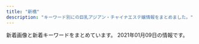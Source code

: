 ```yaml
---
title: "新橋"
description: "キーワード別にの巨乳アジアン・チャイナエステ嬢情報をまとめました。"
---
```


新着画像と新着キーワードをまとめています。
2021年01月09日の情報です。

<DmmAffiliateIns />
<KeywordTable
  shops={
    [
    {
        "station": "JR\u6d5c\u677e\u753a\u99c5\u5357\u53e3",
        "img_links": [],
        "url": "https://fancy-tokyo.com/",
        "name": "fancy",
        "keywords": {}
    },
    {
        "keywords": {
            "E": 10,
            "D": 26,
            "C": 10
        },
        "name": "SERA",
        "url": "https://hamamatsucho-mensesthe.net/",
        "img_links": [
            "https://hamamatsucho-mensesthe.net/room/room-l5.jpg",
            "https://hamamatsucho-mensesthe.net/wp/wp-content/uploads/2020/01/mitsuki.jpg",
            "https://hamamatsucho-mensesthe.net/wp/wp-content/uploads/2020/01/nao.jpg",
            "https://hamamatsucho-mensesthe.net/wp/wp-content/uploads/2019/07/0677E994-1DBF-4E0E-AB70-7CA5C034B140-150x150.jpeg",
            "https://hamamatsucho-mensesthe.net/wp/wp-content/uploads/2020/01/emi-l1.jpg",
            "https://hamamatsucho-mensesthe.net/staff/top/aki-s1.jpg",
            "https://hamamatsucho-mensesthe.net/wp/icon/google_plus.png",
            "https://hamamatsucho-mensesthe.net/wp/wp-content/uploads/2020/01/misaki-l2.jpg",
            "https://hamamatsucho-mensesthe.net/images/clear.png",
            "https://hamamatsucho-mensesthe.net/wp/images/top3.jpg",
            "https://hamamatsucho-mensesthe.net/wp/wp-content/uploads/2019/07/587590BB-96D0-4887-BE26-3B1413FF7283-150x150.jpeg",
            "https://hamamatsucho-mensesthe.net/wp/wp-content/uploads/2019/10/eri-150x150.jpg",
            "https://hamamatsucho-mensesthe.net/wp/wp-content/uploads/2019/05/rin-150x150.jpg",
            "https://hamamatsucho-mensesthe.net/room/room-l6.jpg",
            "https://hamamatsucho-mensesthe.net/wp/icon/twitter.png",
            "https://hamamatsucho-mensesthe.net/room/room-l4.jpg",
            "https://hamamatsucho-mensesthe.net/icon/facebook.png",
            "https://hamamatsucho-mensesthe.net/icon/twitter.png",
            "https://hamamatsucho-mensesthe.net/images/flower.png",
            "https://hamamatsucho-mensesthe.net/staff/top/ayaka-s1.jpg",
            "https://hamamatsucho-mensesthe.net/images/footer-l.png",
            "https://hamamatsucho-mensesthe.net/wp/wp-content/uploads/2019/02/paypay2.jpg",
            "https://hamamatsucho-mensesthe.net/wp/images/top1.jpg",
            "https://hamamatsucho-mensesthe.net/wp/images/clear.png",
            "https://hamamatsucho-mensesthe.net/wp/wp-content/uploads/2020/10/aki-150x150.jpg",
            "https://hamamatsucho-mensesthe.net/room/room-l3.jpg",
            "https://hamamatsucho-mensesthe.net/images/footer-r.png",
            "https://hamamatsucho-mensesthe.net/wp/wp-content/uploads/2020/08/ayaka.jpg",
            "https://hamamatsucho-mensesthe.net/icon/line.png",
            "https://hamamatsucho-mensesthe.net/room/room-l2.jpg",
            "https://hamamatsucho-mensesthe.net/staff/top/miyu-s1.jpg",
            "https://hamamatsucho-mensesthe.net/staff/top/emi-s1.jpg",
            "https://hamamatsucho-mensesthe.net/wp/wp-content/uploads/2020/02/stand-by.jpg",
            "https://hamamatsucho-mensesthe.net/wp/wp-content/uploads/2020/11/urara.jpg",
            "https://hamamatsucho-mensesthe.net/wp/icon/facebook.png",
            "https://hamamatsucho-mensesthe.net/wp/icon/line.png",
            "https://hamamatsucho-mensesthe.net/wp/wp-content/uploads/2020/09/rin.jpg",
            "https://hamamatsucho-mensesthe.net/wp/wp-content/uploads/2020/02/1714CAA8-3D57-4009-AB72-F5A8E6B60310.jpeg",
            "https://hamamatsucho-mensesthe.net/icon/google_plus.png",
            "https://hamamatsucho-mensesthe.net/room/room-l1.jpg",
            "https://hamamatsucho-mensesthe.net/wp/images/top2.jpg",
            "https://hamamatsucho-mensesthe.net/wp/images/mensesthe.jpg",
            "https://hamamatsucho-mensesthe.net/staff/top/mitsuki-s1.jpg",
            "https://hamamatsucho-mensesthe.net/link/mens-esthe.png",
            "https://hamamatsucho-mensesthe.net/staff/top/rin-s1.jpg",
            "https://hamamatsucho-mensesthe.net/staff/top/nao-s1.jpg"
        ],
        "station": "JR\u6d5c\u677e\u753a\u99c5\u5317\u53e3"
    },
    {
        "station": "JR\u7530\u753a\u99c5\u6771\u53e3",
        "name": "\u6625\u306e\u5bb6",
        "keywords": {},
        "img_links": [
            "http://www.k-harunoie.info/imge/p-5.jpg",
            "http://www.k-harunoie.info/imge/botton.jpg",
            "http://www.k-harunoie.info/imge/p-2.jpg",
            "http://www.k-harunoie.info/imge/int2.png",
            "http://www.k-harunoie.info/imge/s1.png",
            "http://www.k-harunoie.info/imge/service3.jpg",
            "http://www.k-harunoie.info/imge/p-1.jpg",
            "http://www.k-harunoie.info/imge/ta.png",
            "http://www.k-harunoie.info/imge/tel.png",
            "http://www.k-harunoie.info/imge/p-4.jpg",
            "http://www.k-harunoie.info/imge/sys.png",
            "http://www.k-harunoie.info/imge/service2.jpg",
            "http://www.k-harunoie.info/imge/service1.jpg",
            "http://www.k-harunoie.info/imge/s0.png",
            "http://www.k-harunoie.info/imge/staff_t.jpg",
            "http://www.k-harunoie.info/imge/interior_t.jpg"
        ],
        "url": "http://www.k-harunoie.info/"
    },
    {
        "name": "\u30d9\u30b9\u30c8",
        "url": "http://es-best.info/",
        "keywords": {
            "85": 4,
            "C": 4,
            "D": 4,
            "86": 6
        },
        "station": "JR\u6d5c\u677e\u753a\u99c5\u5317\u53e3",
        "img_links": [
            "http://es-best.info/staffPhoto/s20190304234059.jpg",
            "http://es-best.info/images/access/02.jpg",
            "http://es-best.info/images/access/01.jpg",
            "http://es-best.info/staffPhoto/b20190413161507.jpg",
            "http://es-best.info/images/store/052.jpg",
            "http://es-best.info/staffPhoto/b20191003002337.jpg",
            "http://es-best.info/staffPhoto/s20190304234528.jpg",
            "http://es-best.info/images/slider1/02.jpg",
            "http://es-best.info/images/access/04.jpg",
            "http://es-best.info/staffPhoto/b20190304234528.jpg",
            "http://es-best.info/images/access/05.jpg",
            "http://es-best.info/staffPhoto/b20190304234324.jpg",
            "http://es-best.info/staffPhoto/s20190413161507.jpg",
            "http://es-best.info/images/returnBtn.png",
            "http://es-best.info/staffPhoto/b20190220185555.jpg",
            "http://es-best.info/images/access/03.jpg",
            "http://es-best.info/staffPhoto/s20190220185555.jpg",
            "http://es-best.info/uploadfiles/images/campaignEsBestInfo.jpg",
            "http://es-best.info/images/slider1/01.jpg",
            "http://es-best.info/images/slider1/04.jpg",
            "http://es-best.info/staffPhoto/s20191003002337.jpg",
            "http://es-best.info/images/access/06.jpg",
            "http://es-best.info/staffPhoto/b20190304234059.jpg",
            "http://es-best.info/js/sliderLine/slide_next.png",
            "http://es-best.info/staffPhoto/s20190304234324.jpg",
            "http://es-best.info/js/sliderLine/slide_prev.png"
        ]
    },
    {
        "img_links": [
            "http://shiawase.mssg.jp/images/staff_one/staff_one_01.jpg",
            "http://shiawase.mssg.jp/images/staff/sta_021.jpg",
            "http://shiawase.mssg.jp/images/home/index_page_top.jpg",
            "http://shiawase.mssg.jp/images/staff_one/staff_one_07.png",
            "http://shiawase.mssg.jp/images/home/index_tel.jpg",
            "http://shiawase.mssg.jp/images/top/top_03.jpg",
            "http://shiawase.mssg.jp/images/staff_one/staff_one_05.jpg",
            "http://shiawase.mssg.jp/images/gallery/gallery_402.jpg",
            "http://shiawase.mssg.jp/images/staff/sta_023.jpg",
            "http://shiawase.mssg.jp/images/staff_image/staff_d01a.jpg",
            "http://shiawase.mssg.jp/images/gallery/gallery_401.jpg",
            "http://shiawase.mssg.jp/images/top/top_01.jpg",
            "http://shiawase.mssg.jp/images/staff/sta_010.jpg",
            "http://shiawase.mssg.jp/images/staff_one/staff_one_04.jpg",
            "http://shiawase.mssg.jp/images/top/top_06.jpg",
            "http://shiawase.mssg.jp/images/home/top_qp.jpg",
            "http://shiawase.mssg.jp/images/gallery/gallery_101.jpg",
            "http://shiawase.mssg.jp/images/staff_image/staff_d03.jpg",
            "http://shiawase.mssg.jp/images/staff/sta_0z12.jpg",
            "http://shiawase.mssg.jp/images/gallery/gallery_01.jpg",
            "http://shiawase.mssg.jp/images/staff_one/staff_one_02.jpg",
            "http://shiawase.mssg.jp/images/staff/sta_0z8.jpg",
            "http://shiawase.mssg.jp/images/staff/sta_0z9.jpg",
            "http://shiawase.mssg.jp/images/staff/sta_0z10.jpg",
            "http://shiawase.mssg.jp/images/staff/sta_03.jpg",
            "http://shiawase.mssg.jp/images/staff_image/staff_d04.jpg",
            "http://shiawase.mssg.jp/images/gallery/gallery_102.jpg",
            "http://shiawase.mssg.jp/images/system/syatem_301.jpg",
            "http://shiawase.mssg.jp/images/home/index_04.jpg",
            "http://shiawase.mssg.jp/images/top/top_08.png",
            "http://shiawase.mssg.jp/images/top/top_04.jpg",
            "http://shiawase.mssg.jp/images/staff_image/staff_d01b.jpg",
            "http://shiawase.mssg.jp/images/staff/sta_08.jpg",
            "http://shiawase.mssg.jp/images/gallery/gallery_404.jpg",
            "http://shiawase.mssg.jp/images/gallery/gallery_403.jpg",
            "http://shiawase.mssg.jp/images/gallery/gallery_top.jpg",
            "http://shiawase.mssg.jp/images/top/top_02.jpg",
            "http://shiawase.mssg.jp/images/system/syatem_303.jpg",
            "http://shiawase.mssg.jp/images/staff_one/staff_one_03.jpg",
            "http://shiawase.mssg.jp/images/staff/staff_top.jpg",
            "http://shiawase.mssg.jp/images/staff_one/staff_one_top.jpg",
            "http://shiawase.mssg.jp/images/staff/sta_0z2.jpg",
            "http://shiawase.mssg.jp/images/system/syatem_302.jpg",
            "http://shiawase.mssg.jp/images/gallery/gallery_104.jpg",
            "http://shiawase.mssg.jp/images/gallery/gallery_103.jpg",
            "http://shiawase.mssg.jp/images/staff_image/staff_d02.jpg",
            "http://shiawase.mssg.jp/images/top/top_05.jpg",
            "http://shiawase.mssg.jp/images/home/QR.png",
            "http://shiawase.mssg.jp/images/staff_image/staff_d02b.jpg",
            "http://shiawase.mssg.jp/images/staff_one/staff_one_08.png",
            "http://shiawase.mssg.jp/images/staff/sta_01.jpg",
            "http://shiawase.mssg.jp/images/home/index_qup.jpg",
            "http://shiawase.mssg.jp/images/home/index_03.jpg",
            "http://shiawase.mssg.jp/images/staff/sta_04.jpg"
        ],
        "url": "http://shiawase.mssg.jp/",
        "station": "JR\u7530\u753a\u99c5\u897f\u53e3",
        "keywords": {},
        "name": "\u3057\u3042\u308f\u305b\uff5eSHIAWASE\uff5e"
    },
    {
        "img_links": [
            "https://static.wixstatic.com/media/ff29a7_d9f852b350a141b1ae8d7d80ce91ecfa~mv2.jpg",
            "https://static.wixstatic.com/media/ff29a7_47d81575374144dda595a587847070b9~mv2.jpg",
            "https://static.wixstatic.com/media/ff29a7_5a71cab9e560455a86a69dee65e387e6~mv2.jpg",
            "https://static.wixstatic.com/media/ff29a7_d6b424065e3946fc8a31bd093d286366~mv2.jpg",
            "https://static.wixstatic.com/media/096f64_9dd53b8d3bbc46b7a5d8f8f9f83f67c0~mv2.jpg",
            "https://static.wixstatic.com/media/ff29a7_996c77cb89cc4012a35bb0813c645fdf~mv2.jpg"
        ],
        "station": "JR\u65b0\u6a4b\u99c5\u65e5\u6bd4\u8c37\u53e3",
        "url": "https://www.meedeemassage.com/",
        "name": "\u30df\u30fc\u30c7\u30a3\u30fc",
        "keywords": {}
    },
    {
        "img_links": [],
        "keywords": {},
        "station": "JR\u7530\u753a\u99c5\u897f\u53e3",
        "url": "https://www.morinokaori-massage.com/",
        "name": "\u68ee\u306e\u9999"
    },
    {
        "name": "Oriental Spa",
        "url": "https://hamamatsucho-mensesthe.com/",
        "station": "JR\u6d5c\u677e\u753a\u99c5\u5317\u53e3",
        "keywords": {
            "E": 1,
            "F": 4,
            "C": 1,
            "D": 5
        },
        "img_links": [
            "https://hamamatsucho-mensesthe.com/room/3.jpg",
            "https://hamamatsucho-mensesthe.com/images/flower.png",
            "https://hamamatsucho-mensesthe.com/staff2/wp-content/uploads/2020/11/siruet.png",
            "https://hamamatsucho-mensesthe.com/room/4.jpg",
            "https://hamamatsucho-mensesthe.com/images/clear.png",
            "https://hamamatsucho-mensesthe.com/staff2/wp-content/uploads/2020/11/maki04.png",
            "https://hamamatsucho-mensesthe.com/staff/yoko-s1.jpg",
            "https://hamamatsucho-mensesthe.com/room/esthe1.jpg",
            "https://hamamatsucho-mensesthe.com/staff2/wp-content/uploads/2020/11/momo02.png",
            "https://hamamatsucho-mensesthe.com/2018/03/02/anna-s1.jpg",
            "https://hamamatsucho-mensesthe.com/staff/koko-s1.jpg",
            "https://hamamatsucho-mensesthe.com/icon/facebook.png",
            "https://hamamatsucho-mensesthe.com/kumi1.jpg",
            "https://hamamatsucho-mensesthe.com/staff/nana-s1.jpg",
            "https://hamamatsucho-mensesthe.com/room/1.jpg",
            "https://hamamatsucho-mensesthe.com/2018/06/08/hana-s2.jpg",
            "https://hamamatsucho-mensesthe.com/images/footer-r.png",
            "https://hamamatsucho-mensesthe.com/staff/nana-l1.jpg",
            "https://hamamatsucho-mensesthe.com/staff/arisa-s1.jpg",
            "https://hamamatsucho-mensesthe.com/staff2/wp-content/uploads/2019/12/nana2-1.png",
            "https://hamamatsucho-mensesthe.com/menu/gallery.png",
            "https://hamamatsucho-mensesthe.com/staff2/wp-content/uploads/2020/02/yaya02.png",
            "https://hamamatsucho-mensesthe.com/staff2/wp-content/uploads/2019/12/yuki22-1.png",
            "https://hamamatsucho-mensesthe.com/staff/koko-l1.jpg",
            "https://hamamatsucho-mensesthe.com/staff/arisa-l1.jpg",
            "https://hamamatsucho-mensesthe.com/menu/home.png",
            "https://hamamatsucho-mensesthe.com/menu/friend.png",
            "https://hamamatsucho-mensesthe.com/staff2/wp-content/uploads/2020/01/ai01.png",
            "https://hamamatsucho-mensesthe.com/kumi2.jpg",
            "https://hamamatsucho-mensesthe.com/images/main1.jpg",
            "https://hamamatsucho-mensesthe.com/menu/sche.png",
            "https://hamamatsucho-mensesthe.com/button/sche.png",
            "https://hamamatsucho-mensesthe.com/button/staff.png",
            "https://hamamatsucho-mensesthe.com/icon/google_plus.png",
            "https://hamamatsucho-mensesthe.com/staff/yoko-l1.jpg",
            "https://hamamatsucho-mensesthe.com/staff/yuyu-s1.jpg",
            "https://hamamatsucho-mensesthe.com/room/esthe2.jpg",
            "https://hamamatsucho-mensesthe.com/staff2/wp-content/uploads/2019/12/nanami02-2.png",
            "https://hamamatsucho-mensesthe.com/2018/12/21/koko-s1.jpg",
            "https://hamamatsucho-mensesthe.com/room/esthe3.jpg",
            "https://hamamatsucho-mensesthe.com/room/2.jpg",
            "https://hamamatsucho-mensesthe.com/button/home.png",
            "https://hamamatsucho-mensesthe.com/menu/info.png",
            "https://hamamatsucho-mensesthe.com/icon/line.png",
            "https://hamamatsucho-mensesthe.com/2018/12/21/yuyu-s1.jpg",
            "https://hamamatsucho-mensesthe.com/2018/11/23/arisa-s1.jpg",
            "https://hamamatsucho-mensesthe.com/2018/06/12/yoko-s1.jpg",
            "https://hamamatsucho-mensesthe.com/images/footer-l.png",
            "https://hamamatsucho-mensesthe.com/staff2/wp-content/uploads/2019/12/haru-1.png",
            "https://hamamatsucho-mensesthe.com/images/main-sp.jpg",
            "https://hamamatsucho-mensesthe.com/staff2/wp-content/uploads/2020/11/yuyu03.png",
            "https://hamamatsucho-mensesthe.com/staff/yuyu-l1.jpg",
            "https://hamamatsucho-mensesthe.com/icon/twitter.png",
            "https://hamamatsucho-mensesthe.com/images/header3.png"
        ]
    },
    {
        "url": "http://heal-arm.com/",
        "keywords": {},
        "name": "\u862d \u990a\u8eab\u9928",
        "station": "JR\u65b0\u6a4b\u99c5\u65e5\u6bd4\u8c37\u53e3",
        "img_links": [
            "http://heal-arm.com/media/sites/6/2020/05/1.jpg",
            "http://heal-arm.com/media/sites/6/2020/05/4.jpg",
            "http://heal-arm.com/media/sites/6/2020/05/3.jpg",
            "http://heal-arm.com/media/sites/6/2020/12/1.jpg",
            "http://heal-arm.com/media/sites/6/2020/05/2.jpg",
            "http://heal-arm.com/media/sites/6/elementor/thumbs/favicon-p04pr4k6jngsiakzwccm2bkknysbm22i953lrof2dk.png",
            "http://heal-arm.com/media/sites/6/2020/05/3-1.jpg",
            "http://heal-arm.com/media/sites/6/2020/05/1-1.jpg",
            "http://heal-arm.com/media/sites/6/2020/05/favicon.png",
            "http://heal-arm.com/media/sites/6/2020/12/2.jpg",
            "http://heal-arm.com/media/sites/6/2020/05/2-1.jpg"
        ]
    },
    {
        "keywords": {},
        "station": "JR\u6d5c\u677e\u753a\u99c5\u5357\u53e3",
        "img_links": [
            "http://yukizhouse00.web.fc2.com/images/portfolio/work-3.jpg",
            "http://yukizhouse00.web.fc2.com/images/slider/slid2.jpg",
            "http://yukizhouse00.web.fc2.com/images/portfolio/work-5.jpg",
            "http://yukizhouse00.web.fc2.com/images/portfolio/work-6.jpg",
            "http://yukizhouse00.web.fc2.com/images/portfolio/work-2.jpg",
            "http://yukizhouse00.web.fc2.com/images/portfolio/work-4.jpg",
            "http://yukizhouse00.web.fc2.com/images/portfolio/work-1.jpg",
            "http://yukizhouse00.web.fc2.com/images/slider/slid1.jpg"
        ],
        "name": "Yuki\u2019s House",
        "url": "http://yukizhouse00.web.fc2.com/"
    },
    {
        "img_links": [
            "https://aroma-queen.work/images/st/st_dan_2.jpg",
            "https://aroma-queen.work/images/st/st_ou_3.jpg",
            "https://aroma-queen.work/images/st/st_bibi.jpg",
            "https://aroma-queen.work/images/st/st_sofea_2.jpg",
            "https://aroma-queen.work/images/st/st_nami_1.jpg",
            "https://aroma-queen.work/images/st/st_kaori_2.jpg",
            "https://aroma-queen.work/images/st/st_21.jpg",
            "https://aroma-queen.work/images/st/st_joy_2.jpg",
            "https://aroma-queen.work/images/st/st_shizuka_1.jpg",
            "https://aroma-queen.work/images/st/st_ami_2.jpg",
            "https://aroma-queen.work/images/st/st_pink_4.jpg",
            "https://aroma-queen.work/images/st/st_aiko_2.jpg",
            "https://aroma-queen.work/images/st/st_aya.jpg",
            "https://aroma-queen.work/images/st/st_pink_1.jpg",
            "https://aroma-queen.work/images/st/st_emi.jpg",
            "https://aroma-queen.work/images/st/st_pink_2.jpg",
            "https://aroma-queen.work/images/st/st_yuyu.jpg",
            "https://aroma-queen.work/images/st/st_7_1.jpg",
            "https://aroma-queen.work/images/st/st_joy.jpg",
            "https://aroma-queen.work/images/st/st_kou2.jpg",
            "https://aroma-queen.work/images/st/st_17.jpg",
            "https://aroma-queen.work/images/st/st_angel_2.jpg",
            "https://aroma-queen.work/images/st/st_nori.jpg",
            "https://aroma-queen.work/images/st/st_20.jpg",
            "https://aroma-queen.work/images/st/st_honey_1.jpg",
            "https://aroma-queen.work/images/st/st_angel_3.jpg",
            "https://aroma-queen.work/images/st/st_mimi_1.jpg",
            "https://aroma-queen.work/images/st/st_22.jpg",
            "https://aroma-queen.work/images/st/st_yuri_3.jpg",
            "https://aroma-queen.work/images/st/st_bibi_2.jpg",
            "https://aroma-queen.work/images/st/st_25.jpg",
            "https://aroma-queen.work/images/st/st_aigo.jpg",
            "https://aroma-queen.work/images/st/st_maya_1.jpg",
            "https://aroma-queen.work/images/st/st_18.jpg",
            "https://aroma-queen.work/images/st/st_bibi_1.jpg",
            "https://aroma-queen.work/images/st/st_ai_1.jpg",
            "https://aroma-queen.work/images/st/st_chiba_2.jpg",
            "https://aroma-queen.work/images/st/st_hara.jpg",
            "https://aroma-queen.work/images/st/st_nana_1.jpg",
            "https://aroma-queen.work/images/st/st_four1.jpg",
            "https://aroma-queen.work/images/st/st_jasmine_1.jpg",
            "https://aroma-queen.work/images/st/st_risa_1.jpg",
            "https://aroma-queen.work/images/st/st_kei.jpg",
            "https://aroma-queen.work/images/st/st_gei.jpg",
            "https://aroma-queen.work/images/st/st_mai_1.jpg",
            "https://aroma-queen.work/images/st/st_lucy_3.jpg",
            "https://aroma-queen.work/images/st/st_mirror_2.jpg",
            "https://aroma-queen.work/images/st/st_nuna2.jpg",
            "https://aroma-queen.work/images/st/st_min_2.jpg",
            "https://aroma-queen.work/images/st/st_ou_1.jpg",
            "https://aroma-queen.work/images/st/st_coco_1.jpg",
            "https://aroma-queen.work/images/st/st_aya_1.jpg",
            "https://aroma-queen.work/images/st/st_ryuu_2.jpg",
            "https://aroma-queen.work/images/st/st_rinda_6.jpg",
            "https://aroma-queen.work/images/st/st_party_2.jpg",
            "https://aroma-queen.work/images/st/st_rinda_2.jpg",
            "https://aroma-queen.work/images/st/st_kiki_1.jpg",
            "https://aroma-queen.work/images/top_campaign_spring.jpg",
            "https://aroma-queen.work/images/st/st_sayuri_2.jpg",
            "https://aroma-queen.work/images/st/st_eri.jpg",
            "https://aroma-queen.work/images/st/st_anan.jpg",
            "https://aroma-queen.work/images/st/st_ai1.jpg",
            "https://aroma-queen.work/images/st/st_saya_1.jpg",
            "https://aroma-queen.work/images/st/st_minto_1.jpg",
            "https://aroma-queen.work/images/st/st_sakura_1.jpg",
            "https://aroma-queen.work/images/st/st_hara3.jpg",
            "https://aroma-queen.work/images/st/st_koko.jpg",
            "https://aroma-queen.work/images/st/st_rei_3.jpg",
            "https://aroma-queen.work/images/st/st_rena_2.jpg",
            "https://aroma-queen.work/images/st/st_pink_3.jpg",
            "https://aroma-queen.work/images/st/st_mirror_3.jpg",
            "https://aroma-queen.work/images/st/st_yuri_4.jpg",
            "https://aroma-queen.work/images/st/st_yuri_2.jpg",
            "https://aroma-queen.work/images/st/st_mayumi_2.jpg",
            "https://aroma-queen.work/images/st/st_mayumi_1.jpg",
            "https://aroma-queen.work/images/st/st_dan_1.jpg",
            "https://aroma-queen.work/images/st/st_yuri.jpg",
            "https://aroma-queen.work/images/st/st_sasa_3.jpg",
            "https://aroma-queen.work/images/st/st_emi_1.jpg",
            "https://aroma-queen.work/images/st/st_hana_2.jpg",
            "https://aroma-queen.work/images/st/st_kou1.jpg",
            "https://aroma-queen.work/images/st/st_rei.jpg",
            "https://aroma-queen.work/images/top.png",
            "https://aroma-queen.work/images/st/st_koy_2.jpg",
            "https://aroma-queen.work/images/st/st_rinda_0.jpg",
            "https://aroma-queen.work/images/week_campaign.jpg",
            "https://aroma-queen.work/images/st/st_16_1.jpg",
            "https://aroma-queen.work/images/st/st_cake_1.jpg",
            "https://aroma-queen.work/images/st/st_jj_1.jpg",
            "https://aroma-queen.work/images/st/st_rinda_4.jpg",
            "https://aroma-queen.work/images/st/st_min_4.jpg",
            "https://aroma-queen.work/images/st/st_hana_1.jpg",
            "https://aroma-queen.work/images/st/st_jerry.jpg",
            "https://aroma-queen.work/images/st/st_nuna.jpg",
            "https://aroma-queen.work/images/st/st_kaori_1.jpg",
            "https://aroma-queen.work/images/st/st_get_1.jpg",
            "https://aroma-queen.work/images/st/st_13.jpg",
            "https://aroma-queen.work/images/st/st_nina_3.jpg",
            "https://aroma-queen.work/images/st/st_get_3.jpg",
            "https://aroma-queen.work/images/st/st_nuna3.jpg",
            "https://aroma-queen.work/images/st/st_chiba_4.jpg",
            "https://aroma-queen.work/images/st/st_emi_2.jpg",
            "https://aroma-queen.work/images/st/st_huxa.jpg",
            "https://aroma-queen.work/images/st/st_saya_0.jpg",
            "https://aroma-queen.work/images/st/st_kiki2.jpg",
            "https://aroma-queen.work/images/st/st_rei_2.jpg",
            "https://aroma-queen.work/images/st/st_rinda_1.jpg",
            "https://aroma-queen.work/images/st/st_koko_1.jpg",
            "https://aroma-queen.work/images/st/st_sayuri_1.jpg",
            "https://aroma-queen.work/images/st/st_ai.jpg",
            "https://aroma-queen.work/images/st/st_19.jpg",
            "https://aroma-queen.work/images/st/st_.jpg",
            "https://aroma-queen.work/images/st/st_joy_3.jpg",
            "https://aroma-queen.work/images/top2.png",
            "https://aroma-queen.work/images/st/st_10_1.jpg",
            "https://aroma-queen.work/images/st/st_chiba_1.jpg",
            "https://aroma-queen.work/images/st/st_aiko_1.jpg",
            "https://aroma-queen.work/images/st/st_jenny.jpg",
            "https://aroma-queen.work/images/st/st_nan.jpg",
            "https://aroma-queen.work/images/st/st_14_1.jpg",
            "https://aroma-queen.work/images/st/st_5_1.jpg",
            "https://aroma-queen.work/images/st/st_joy_1.jpg",
            "https://aroma-queen.work/images/st/st_jenny2.jpg",
            "https://aroma-queen.work/images/top_campaign_dec.jpg"
        ],
        "url": "https://aroma-queen.work/",
        "name": "Aroma Coco8",
        "station": "JR\u65b0\u6a4b\u99c5\u70cf\u68ee\u53e3",
        "keywords": {
            "E": 6,
            "G": 1,
            "D": 9,
            "F": 1,
            "\u80f8": 2,
            "\u30bb\u30af\u30b7\u30fc": 1,
            "\u4e73": 2
        }
    },
    {
        "station": "JR\u7530\u753a\u99c5\u6771\u53e3",
        "name": "\u7e01",
        "url": "http://tamachi-en.link/",
        "img_links": [
            "http://tamachi-en.link/images/g5.jpg",
            "http://tamachi-en.link/images/g2.jpg",
            "http://tamachi-en.link/images/zi_link.png",
            "http://tamachi-en.link/images/mobile.png",
            "http://tamachi-en.link/images/top.jpg",
            "http://tamachi-en.link/images/g4.jpg",
            "http://tamachi-en.link/images/g8.jpg",
            "http://tamachi-en.link/images/g3.jpg",
            "http://tamachi-en.link/images/g1.jpg",
            "http://tamachi-en.link/images/zi_staff.png",
            "http://tamachi-en.link/images/g0.jpg",
            "http://tamachi-en.link/images/g6.jpg",
            "http://tamachi-en.link/images/new1.jpg"
        ],
        "keywords": {
            "C": 15
        }
    },
    {
        "url": "https://hamamatsucho-esthe.work/",
        "name": "Artemis",
        "station": "JR\u6d5c\u677e\u753a\u99c5\u5317\u53e3",
        "keywords": {
            "F": 14,
            "C": 14,
            "E": 7
        },
        "img_links": [
            "https://hamamatsucho-esthe.work/icon/google_plus.png",
            "https://hamamatsucho-esthe.work/room/2-l.jpg",
            "https://hamamatsucho-esthe.work/menu/home.png",
            "https://hamamatsucho-esthe.work/icon/twitter.png",
            "https://hamamatsucho-esthe.work/staff/nanami-s1.jpg",
            "https://hamamatsucho-esthe.work/room/2-s.jpg",
            "https://hamamatsucho-esthe.work/room/3-s.jpg",
            "https://hamamatsucho-esthe.work/2019/06/14/riri-s1.jpg",
            "https://hamamatsucho-esthe.work/room/4-l.jpg",
            "https://hamamatsucho-esthe.work/2020/01/05/yuki-s1.jpg",
            "https://hamamatsucho-esthe.work/staff/nanami-l1.jpg",
            "https://hamamatsucho-esthe.work/staff/sora-s1.jpg",
            "https://hamamatsucho-esthe.work/images/footer-r.png",
            "https://hamamatsucho-esthe.work/room/3-l.jpg",
            "https://hamamatsucho-esthe.work/2018/12/26/sayaka-s1.jpg",
            "https://hamamatsucho-esthe.work/button/staff.png",
            "https://hamamatsucho-esthe.work/2019/11/05/nanami-s1.jpg",
            "https://hamamatsucho-esthe.work/images/footer-l.png",
            "https://hamamatsucho-esthe.work/room/esthe3.jpg",
            "https://hamamatsucho-esthe.work/images/flower.png",
            "https://hamamatsucho-esthe.work/images/main-sp.jpg",
            "https://hamamatsucho-esthe.work/menu/blog.png",
            "https://hamamatsucho-esthe.work/button/home.png",
            "https://hamamatsucho-esthe.work/staff/yuki-l1.jpg",
            "https://hamamatsucho-esthe.work/room/1-s.jpg",
            "https://hamamatsucho-esthe.work/menu/friend.png",
            "https://hamamatsucho-esthe.work/menu/info.png",
            "https://hamamatsucho-esthe.work/2018/09/10/misa-s1.jpg",
            "https://hamamatsucho-esthe.work/2018/09/10/sora-s1.jpg",
            "https://hamamatsucho-esthe.work/2019/05/25/koko-s1.jpg",
            "https://hamamatsucho-esthe.work/2020/11/06/momo-s1.jpg",
            "https://hamamatsucho-esthe.work/2019/01/14/emi-s1.jpg",
            "https://hamamatsucho-esthe.work/room/esthe2.jpg",
            "https://hamamatsucho-esthe.work/staff/yuki-s1.jpg",
            "https://hamamatsucho-esthe.work/images/main1.jpg",
            "https://hamamatsucho-esthe.work/staff/momo-s1.jpg",
            "https://hamamatsucho-esthe.work/staff/momo-l1.jpg",
            "https://hamamatsucho-esthe.work/staff/maki-l1.jpg",
            "https://hamamatsucho-esthe.work/button/blog.png",
            "https://hamamatsucho-esthe.work/icon/line.png",
            "https://hamamatsucho-esthe.work/room/1-l.jpg",
            "https://hamamatsucho-esthe.work/room/4-s.jpg",
            "https://hamamatsucho-esthe.work/2019/05/25/riko-s1.jpg",
            "https://hamamatsucho-esthe.work/2020/07/30/maki-s1.jpg",
            "https://hamamatsucho-esthe.work/images/clear.png",
            "https://hamamatsucho-esthe.work/staff/riko-s1.jpg",
            "https://hamamatsucho-esthe.work/room/esthe1.jpg",
            "https://hamamatsucho-esthe.work/menu/gallery.png",
            "https://hamamatsucho-esthe.work/staff/maki-s1.jpg",
            "https://hamamatsucho-esthe.work/icon/facebook.png",
            "https://hamamatsucho-esthe.work/2018/11/09/kana-s1.jpg",
            "https://hamamatsucho-esthe.work/staff/sora-l1.jpg",
            "https://hamamatsucho-esthe.work/images/qrcode.png"
        ]
    },
    {
        "keywords": {
            "85": 11,
            "90": 2,
            "88": 6,
            "\u80f8": 1,
            "84": 6,
            "86": 14
        },
        "url": "http://es-leon.link/",
        "station": "JR\u65b0\u6a4b\u99c5\u70cf\u68ee\u53e3",
        "img_links": [
            "http://es-leon.link/images/guide2.png",
            "http://es-leon.link/photos/sites/45/2021/01/2021010815022674.jpg",
            "http://es-leon.link/photos/sites/45/2020/10/2020100103284496.jpg",
            "http://es-leon.link/photos/sites/45/2020/10/2020101318300043.jpg",
            "http://es-leon.link/photos/sites/45/2020/10/2020100103205050.jpg",
            "http://es-leon.link/images/slider01.jpg",
            "http://es-leon.link/photos/sites/45/2020/10/2020101205420372.jpg",
            "http://es-leon.link/images/guide7.jpg",
            "http://es-leon.link/images/slider02.jpg",
            "http://es-leon.link/photos/sites/45/2020/12/2020122013214830.jpg",
            "http://es-leon.link/images/nav_link04_no.png",
            "http://es-leon.link/photos/sites/45/2020/10/2020101205424345.jpg",
            "http://es-leon.link/images/guide4.jpg",
            "http://es-leon.link/photos/sites/45/2020/10/2020101205422328.jpg",
            "http://es-leon.link/photos/sites/45/2020/10/2020100103240520.jpg",
            "http://es-leon.link/images/slider04.jpg",
            "http://es-leon.link/images/guide3.jpg",
            "http://es-leon.link/photos/sites/45/2020/10/2020101208124541.jpg",
            "http://es-leon.link/images/img_info.jpg",
            "http://es-leon.link/photos/sites/45/2020/10/2020100103205186.jpg",
            "http://es-leon.link/images/card.png",
            "http://es-leon.link/photos/sites/45/2020/11/2020110919590942.jpg",
            "http://es-leon.link/photos/sites/45/2020/11/2020110919595348.jpg",
            "http://es-leon.link/images/slider03.jpg",
            "http://es-leon.link/images/nav_link03_no.png",
            "http://es-leon.link/photos/sites/45/2021/01/2021010815013824.jpg",
            "http://es-leon.link/images/nav_link02_no.png",
            "http://es-leon.link/photos/sites/45/2020/11/2020110219263997.jpg",
            "http://es-leon.link/photos/sites/45/2020/10/2020100103240526.jpg",
            "http://es-leon.link/photos/sites/45/2020/10/2020101318405051.jpg",
            "http://es-leon.link/images/guide1.png",
            "http://es-leon.link/photos/sites/45/2020/11/2020110919573849.jpg",
            "http://es-leon.link/photos/sites/45/2021/01/2021010815020621.jpg",
            "http://es-leon.link/photos/sites/45/2020/11/2020111904152242.jpg",
            "http://es-leon.link/photos/sites/45/2020/10/2020102507510838.jpg",
            "http://es-leon.link/photos/sites/45/2020/12/2020120315084829.jpg",
            "http://es-leon.link/photos/sites/45/2020/10/2020101318404076.jpg",
            "http://es-leon.link/images/guide1.jpg",
            "http://es-leon.link/images/guide5.jpg",
            "http://es-leon.link/images/nav_link05_no.png",
            "http://es-leon.link/photos/sites/45/2020/10/2020101404192576.jpg",
            "http://es-leon.link/photos/sites/45/2020/10/2020101318294854.jpg",
            "http://es-leon.link/photos/sites/45/2020/10/2020100103205130.jpg",
            "http://es-leon.link/images/qr.png",
            "http://es-leon.link/images/guide8.jpg",
            "http://es-leon.link/photos/sites/45/2020/12/2020120418570321.jpg",
            "http://es-leon.link/photos/sites/45/2020/11/2020110919593136.jpg",
            "http://es-leon.link/images/nav_link01_no.png",
            "http://es-leon.link/images/nav_link06_no.png",
            "http://es-leon.link/images/profile.png",
            "http://es-leon.link/images/guide6.jpg",
            "http://es-leon.link/images/nav_link07_no.png",
            "http://es-leon.link/images/header.png",
            "http://es-leon.link/photos/sites/45/2020/11/2020110919583922.jpg",
            "http://es-leon.link/images/pagetop.jpg",
            "http://es-leon.link/photos/sites/45/2020/10/2020102507495672.jpg",
            "http://es-leon.link/photos/sites/45/2020/10/202010010328436.jpg",
            "http://es-leon.link/photos/sites/45/2020/10/202010120812266.jpg",
            "http://es-leon.link/images/guide2.jpg",
            "http://es-leon.link/photos/sites/45/2020/12/2020120418563847.jpg",
            "http://es-leon.link/images/lineline.png",
            "http://es-leon.link/photos/sites/45/2020/10/2020100103294056.jpg",
            "http://es-leon.link/photos/sites/45/2020/10/2020100103293996.jpg",
            "http://es-leon.link/photos/sites/45/2020/10/2020100103293971.jpg",
            "http://es-leon.link/photos/sites/45/2020/10/2020100103034891.jpg",
            "http://es-leon.link/photos/sites/45/2020/10/2020102507503499.jpg",
            "http://es-leon.link/photos/sites/45/2020/11/2020112005145015.jpg",
            "http://es-leon.link/images/slider00.jpg",
            "http://es-leon.link/photos/sites/45/2020/10/2020102507501385.jpg",
            "http://es-leon.link/photos/sites/45/2020/10/2020101318402898.jpg",
            "http://es-leon.link/photos/sites/45/2020/10/202010120813040.jpg",
            "http://es-leon.link/photos/sites/45/2020/10/2020102507504664.jpg"
        ],
        "name": "LEON"
    },
    {
        "img_links": [
            "http://kokoro-spa.info/img/shop/no-pic.jpg",
            "http://kokoro-spa.info/img/qrcode.png",
            "http://kokoro-spa.info/img/shop/kanban.jpg",
            "http://kokoro-spa.info/img/ttl_info.png",
            "http://kokoro-spa.info/img/slider/2.jpg",
            "http://kokoro-spa.info/img/ttl_news.png",
            "http://kokoro-spa.info/img/pickup.jpg"
        ],
        "name": "\u672a\u6765",
        "station": "JR\u65b0\u6a4b\u99c5\u70cf\u68ee\u53e3",
        "keywords": {},
        "url": "http://kokoro-spa.info/"
    },
    {
        "img_links": [
            "http://romantic-est.com/images/req_03.jpg",
            "http://romantic-est.com/images/sw_tel.png",
            "http://romantic-est.com/images/sys03.jpg",
            "http://romantic-est.com/images/cg041.jpg",
            "http://romantic-est.com/images/head_interior.jpg",
            "http://romantic-est.com/images/cg01.jpg",
            "http://romantic-est.com/images/mainvisual_01.jpg",
            "http://romantic-est.com/images/cg031.jpg",
            "http://romantic-est.com/images/con02.jpg",
            "http://romantic-est.com/images/sys01.jpg",
            "http://romantic-est.com/images/icon_new.png",
            "http://romantic-est.com/images/cg021.jpg",
            "http://romantic-est.com/images/con01.jpg",
            "http://romantic-est.com/images/cg02.jpg",
            "http://romantic-est.com/images/head_therapist.jpg",
            "http://romantic-est.com/images/mainvisual_02.jpg",
            "http://romantic-est.com/images/cg05.jpg",
            "http://romantic-est.com/images/trigger.jpg",
            "http://romantic-est.com/images/sys02.jpg",
            "http://romantic-est.com/images/cg04.jpg",
            "http://romantic-est.com/images/cg032.jpg",
            "http://romantic-est.com/images/mainvisual_01_s.jpg",
            "http://romantic-est.com/images/cg03.jpg",
            "http://romantic-est.com/images/cg06.jpg",
            "http://romantic-est.com/images/sw_home.png",
            "http://romantic-est.com/images/mainvisual_02_s.jpg",
            "http://romantic-est.com/images/con03.jpg",
            "http://romantic-est.com/images/cg011.jpg"
        ],
        "name": "\u30a2\u30ea\u30b9 Aroma \u65b0\u6a4b\u5e97",
        "keywords": {},
        "station": "JR\u65b0\u6a4b\u99c5\u70cf\u68ee\u53e3",
        "url": "http://romantic-est.com/"
    },
    {
        "url": "http://www.onlyone-es.com/",
        "name": "Only One\uff5e\u30aa\u30f3\u30ea\u30fc\u30ef\u30f3\uff5e",
        "keywords": {},
        "img_links": [
            "http://www.onlyone-es.com/wp-content/uploads/2020/06/rina-11.jpg",
            "http://www.onlyone-es.com/wp-content/themes/onlyone-child/images/h1_course.png",
            "http://www.onlyone-es.com/wp-content/themes/onlyone-child/images/h3_termsofuse1.png",
            "http://www.onlyone-es.com/wp-content/themes/onlyone-child/images/onlyone_credit_card.png",
            "http://www.onlyone-es.com/wp-content/uploads/2019/11/staff_momo1.jpg",
            "http://www.onlyone-es.com/wp-content/themes/onlyone-child/course/course_2.png",
            "http://www.onlyone-es.com/wp-content/uploads/2019/03/staff_emi-2.jpg",
            "http://www.onlyone-es.com/wp-content/uploads/2019/11/staff_momo2.jpg",
            "http://www.onlyone-es.com/wp-content/uploads/2020/06/rina-12.jpg",
            "http://www.onlyone-es.com/wp-content/uploads/2019/03/room_3-2.jpg",
            "http://www.onlyone-es.com/wp-content/themes/onlyone-child/sp/images/sp_place.png",
            "http://www.onlyone-es.com/wp-content/themes/onlyone-child/sp/images/sp_tel.png",
            "http://www.onlyone-es.com/wp-content/themes/onlyone-child/images/h3_whatsnew1.png",
            "http://www.onlyone-es.com/wp-content/uploads/2019/03/staff_yuri-1.jpg",
            "http://www.onlyone-es.com/wp-content/uploads/2019/03/room_2.jpg",
            "http://www.onlyone-es.com/wp-content/uploads/2019/03/staff_mika-1.jpg",
            "http://www.onlyone-es.com/wp-content/uploads/2019/03/staff_ayumi-1.jpg",
            "http://www.onlyone-es.com/wp-content/uploads/2019/08/staff_riri.jpg",
            "http://www.onlyone-es.com/wp-content/uploads/2019/03/room_.png",
            "http://www.onlyone-es.com/wp-content/themes/onlyone-child/course/course_1.png",
            "http://www.onlyone-es.com/wp-content/themes/onlyone-child/images/h3_campaign1.png",
            "http://www.onlyone-es.com/wp-content/themes/onlyone-child/images/mainVisual_1.png",
            "http://www.onlyone-es.com/wp-content/themes/onlyone-child/images/h3_concept1.png",
            "http://www.onlyone-es.com/wp-content/themes/onlyone-child/sp/images/campaign.png",
            "http://www.onlyone-es.com/wp-content/uploads/2019/03/staff_-1.jpg",
            "http://www.onlyone-es.com/wp-content/themes/onlyone-child/images/mainVisual_2.png",
            "http://www.onlyone-es.com/wp-content/themes/onlyone-child/staff/staff_.jpg",
            "http://www.onlyone-es.com/wp-content/uploads/2019/03/staff_nana-1.jpg",
            "http://www.onlyone-es.com/wp-content/themes/onlyone-child/sp/images/home_icon2.png",
            "http://www.onlyone-es.com/wp-content/themes/onlyone-child/course/course_4.png",
            "http://www.onlyone-es.com/wp-content/themes/onlyone-child/images/h3_staff1.png",
            "http://www.onlyone-es.com/wp-content/uploads/2019/03/room_1-1.jpg",
            "http://www.onlyone-es.com/wp-content/themes/onlyone-child/course/course_3.png"
        ],
        "station": "JR\u65b0\u6a4b\u99c5\u70cf\u68ee\u53e3"
    },
    {
        "name": "Pandora*\u30d1\u30f3\u30c9\u30e9",
        "station": "JR\u6d5c\u677e\u753a\u99c5\u5357\u53e3",
        "keywords": {},
        "img_links": [
            "http://www.es-tokyo.link/images/30.jpg",
            "http://www.es-tokyo.link/img/ami1.jpg",
            "http://www.es-tokyo.link/images/b2.jpg",
            "http://www.es-tokyo.link/images/news.jpg",
            "http://www.es-tokyo.link/images/b3.jpg",
            "http://www.es-tokyo.link/img/momoko1.jpg",
            "http://www.es-tokyo.link/images/24.jpg",
            "http://www.es-tokyo.link/images/interior_t.jpg",
            "http://www.es-tokyo.link/images/22.jpg",
            "http://www.es-tokyo.link/img/mayu1.jpg",
            "http://www.es-tokyo.link/images/23.jpg",
            "http://www.es-tokyo.link/img/erin2.jpg",
            "http://www.es-tokyo.link/images/19.jpg",
            "http://www.es-tokyo.link/images/9.jpg",
            "http://www.es-tokyo.link/img/naomi1.jpg",
            "http://www.es-tokyo.link/images/int1.jpg",
            "http://www.es-tokyo.link/images/int2.jpg",
            "http://www.es-tokyo.link/img/hikari1.jpg",
            "http://www.es-tokyo.link/images/sys2.jpg",
            "http://www.es-tokyo.link/images/s1.png",
            "http://www.es-tokyo.link/img/emili1.jpg",
            "http://www.es-tokyo.link/img/kaori1.jpg",
            "http://www.es-tokyo.link/img/suzu1.jpg",
            "http://www.es-tokyo.link/images/staff_t.jpg",
            "http://www.es-tokyo.link/images/5.jpg",
            "http://www.es-tokyo.link/img/yui1.jpg",
            "http://www.es-tokyo.link/images/27.jpg",
            "http://www.es-tokyo.link/img/minami1.jpg",
            "http://www.es-tokyo.link/img/erin1.jpg",
            "http://www.es-tokyo.link/images/20.jpg",
            "http://www.es-tokyo.link/img/izumi1.jpg",
            "http://www.es-tokyo.link/images/3.jpg",
            "http://www.es-tokyo.link/images/sys1.jpg",
            "http://www.es-tokyo.link/images/b1.jpg",
            "http://www.es-tokyo.link/images/tel.jpg",
            "http://www.es-tokyo.link/img/izumi2.jpg",
            "http://www.es-tokyo.link/images/mobile.jpg",
            "http://www.es-tokyo.link/img/minami2.jpg",
            "http://www.es-tokyo.link/images/25.jpg",
            "http://www.es-tokyo.link/img/rin1.jpg",
            "http://www.es-tokyo.link/img/miwa1.jpg",
            "http://www.es-tokyo.link/images/head.jpg",
            "http://www.es-tokyo.link/images/31.jpg",
            "http://www.es-tokyo.link/images/newface.jpg",
            "http://www.es-tokyo.link/images/32.jpg",
            "http://www.es-tokyo.link/images/28.jpg"
        ],
        "url": "http://www.es-tokyo.link"
    },
    {
        "img_links": [
            "https://minazuki-tokyo.com/wp-content/uploads/2020/11/sub03_p.png",
            "https://minazuki-tokyo.com/wp-content/uploads/2020/11/staff1-200x200.png",
            "https://minazuki-tokyo.com/wp-content/uploads/2020/11/staff5.png",
            "https://minazuki-tokyo.com/wp-content/uploads/2020/11/photo01.png",
            "https://minazuki-tokyo.com/wp-content/uploads/2020/11/news01-200x200.png",
            "https://minazuki-tokyo.com/wp-content/uploads/2020/11/staff2.png",
            "https://minazuki-tokyo.com/wp-content/uploads/2020/12/add2.png",
            "https://minazuki-tokyo.com/wp-content/uploads/2020/11/staff3-200x200.png",
            "https://minazuki-tokyo.com/wp-content/uploads/2020/11/news04-390x195.png",
            "https://minazuki-tokyo.com/wp-content/uploads/2020/11/staff6.png",
            "https://minazuki-tokyo.com/wp-content/uploads/2020/11/news03-640x348.png",
            "https://minazuki-tokyo.com/wp-content/uploads/2020/11/top1.png",
            "https://minazuki-tokyo.com/wp-content/uploads/2020/11/news05-640x348.png",
            "https://minazuki-tokyo.com/wp-content/uploads/2020/11/news01-390x195.png",
            "https://minazuki-tokyo.com/wp-content/uploads/2020/11/sub02_p.png",
            "https://minazuki-tokyo.com/wp-content/uploads/2020/11/sub01_p.png",
            "https://minazuki-tokyo.com/wp-content/uploads/2020/11/news03-200x200.png",
            "https://minazuki-tokyo.com/wp-content/uploads/2020/11/news03-390x195.png",
            "https://minazuki-tokyo.com/wp-content/uploads/2020/11/news07-200x200.png",
            "https://minazuki-tokyo.com/wp-content/uploads/2020/11/news06-390x195.png",
            "https://minazuki-tokyo.com/wp-content/uploads/2020/11/news05-200x200.png",
            "https://minazuki-tokyo.com/wp-content/uploads/2020/11/staff6-200x200.png",
            "https://minazuki-tokyo.com/wp-content/uploads/2020/11/staff3.png",
            "https://minazuki-tokyo.com/wp-content/uploads/2020/11/photo05.png",
            "https://minazuki-tokyo.com/wp-content/uploads/2020/11/sub04_p.png",
            "https://minazuki-tokyo.com/wp-content/uploads/2020/11/news07-640x348.png",
            "https://minazuki-tokyo.com/wp-content/uploads/2020/11/news06-200x200.png",
            "https://minazuki-tokyo.com/wp-content/uploads/2020/11/news07-390x195.png",
            "https://minazuki-tokyo.com/wp-content/uploads/2020/11/staff2-200x200.png",
            "https://minazuki-tokyo.com/wp-content/uploads/2020/11/staff1.png",
            "https://minazuki-tokyo.com/wp-content/uploads/2020/11/photo03.png",
            "https://minazuki-tokyo.com/wp-content/uploads/2020/11/price.png",
            "https://minazuki-tokyo.com/wp-content/uploads/2020/11/photo04.png",
            "https://minazuki-tokyo.com/wp-content/uploads/2020/11/photo02.png",
            "https://minazuki-tokyo.com/wp-content/uploads/2020/11/news05-390x195.png",
            "https://minazuki-tokyo.com/wp-content/uploads/2020/11/staff5-200x200.png",
            "https://minazuki-tokyo.com/wp-content/uploads/2020/11/news06-640x348.png",
            "https://minazuki-tokyo.com/wp-content/uploads/2020/11/news01-640x348.png"
        ],
        "keywords": {
            "C": 1,
            "87": 2,
            "83": 3,
            "86": 1,
            "90": 2
        },
        "station": "JR\u6d5c\u677e\u753a\u99c5\u5357\u53e3",
        "name": "\u6c34\u7121\u6708\uff5e\u307f\u306a\u3065\u304d\uff5e",
        "url": "https://minazuki-tokyo.com/"
    },
    {
        "url": "http://www.shiawasenojikan.esjp.info/",
        "station": "JR\u65b0\u6a4b\u99c5\u65e5\u6bd4\u8c37\u53e3",
        "name": "\u5e78\u305b\u306e\u6642\u9593",
        "img_links": [
            "http://www.shiawasenojikan.esjp.info/files/015.jpg",
            "http://www.shiawasenojikan.esjp.info/images/interior_t.jpg",
            "http://www.shiawasenojikan.esjp.info/images/int2.jpg",
            "http://www.shiawasenojikan.esjp.info/images/link_t.jpg",
            "http://www.shiawasenojikan.esjp.info/images/head.jpg",
            "http://www.shiawasenojikan.esjp.info/images/sys2.jpg",
            "http://www.shiawasenojikan.esjp.info/files/009.jpg",
            "http://www.shiawasenojikan.esjp.info/images/news.jpg",
            "http://www.shiawasenojikan.esjp.info/files/010.jpg",
            "http://www.shiawasenojikan.esjp.info/images/mobile.jpg",
            "http://www.shiawasenojikan.esjp.info/files/001.jpg",
            "http://www.shiawasenojikan.esjp.info/images/tel.jpg",
            "http://www.shiawasenojikan.esjp.info/files/003.jpg",
            "http://www.shiawasenojikan.esjp.info/images/staff_t.jpg",
            "http://www.shiawasenojikan.esjp.info/images/sys1.jpg"
        ],
        "keywords": {
            "87": 3,
            "D": 5,
            "88": 1,
            "86": 1
        }
    },
    {
        "name": "Tami",
        "img_links": [
            "http://body-heal.net/staffPhoto/b20190608220420.jpg",
            "http://body-heal.net/staffPhoto/b20190117105438.jpg",
            "http://body-heal.net/js/sliderLine/slide_prev.png",
            "http://body-heal.net/staffPhoto/b20180721035111.jpg",
            "http://body-heal.net/staffPhoto/b20190120201033.jpg",
            "http://body-heal.net/js/sliderLine/slide_next.png",
            "http://body-heal.net/staffPhoto/b20190218130854.jpg",
            "http://body-heal.net/images/access/03.jpg",
            "http://body-heal.net/images/store/01.jpg",
            "http://body-heal.net/images/access/05.jpg",
            "http://body-heal.net/images/store/04.jpg",
            "http://body-heal.net/images/show.jpg",
            "http://body-heal.net/staffPhoto/b20180926231950.jpg",
            "http://body-heal.net/uploadfiles/images/campaignBodyHealNet.jpg",
            "http://body-heal.net/images/access/01.jpg",
            "http://body-heal.net/images/access/02.jpg",
            "http://body-heal.net/images/store/05.jpg",
            "http://body-heal.net/staffPhoto/b20190608222039.jpg",
            "http://body-heal.net/images/access/04.jpg",
            "http://body-heal.net/images/store/06.jpg"
        ],
        "url": "http://body-heal.net/",
        "keywords": {
            "84": 4,
            "88": 10,
            "87": 6,
            "85": 4,
            "E": 6
        },
        "station": "JR\u7530\u753a\u99c5\u4e09\u7530\u53e3"
    }
]
}
/>
<DmmAffiliateScript />
